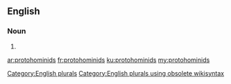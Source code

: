==English==

===Noun===
{{head|en}}

# {{plural of|protohominid}}

[[Category:English plurals]][[Category:English plurals using obsolete wikisyntax]]

[[ar:protohominids]]
[[fr:protohominids]]
[[ku:protohominids]]
[[my:protohominids]]